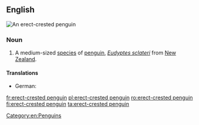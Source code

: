 ==English==
[[File:Eudyptes sclateri Buller.jpg|thumb|An '''erect-crested penguin''']]
{{wikipedia}}
{{wikispecies|Eudyptes sclateri}}

===Noun===
{{en-noun|head=[[erect]]-[[crested]] [[penguin]]}}

# A medium-sized [[species]] of [[penguin]], ''[[Eudyptes sclateri]]'' from [[New Zealand]].

====Translations====
{{trans-top|''Eudyptes sclateri''}}
* German: {{t+|de|Kronenpinguin|m}}
{{trans-mid}}
{{trans-bottom}}

[[Category:en:Penguins]]

[[fr:erect-crested penguin]]
[[pl:erect-crested penguin]]
[[ro:erect-crested penguin]]
[[fi:erect-crested penguin]]
[[ta:erect-crested penguin]]